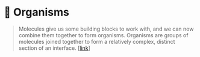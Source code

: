 
<Meta title="Core|Organisms/About" />

# 🦠 Organisms

> Molecules give us some building blocks to work with, and we can now combine them together to form organisms.
> Organisms are groups of molecules joined together to form a relatively complex, distinct section of an interface.
> [[link](https://bradfrost.com/blog/post/atomic-web-design/#organisms)]

